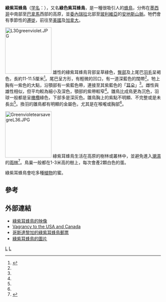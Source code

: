 {{Speciesbox
| taxon = Colibri thalassinus
| image = Colibri-thalassinus-001-edit.jpg
| status = LC
| status_ref=<ref name="IUCN">{{IUCN2006|assessors='''BirdLife International'''|year=2004|id=48242|title=Colibri thalassinus|downloaded=11 May 2006}}</ref>
| status_system = iucn3.1
| binomial_authority = ([[William_Swainson|Swainson]], 1827)
}}

'''綠紫耳蜂鳥'''（[[学名|学名]]：''{{lang|la|Colibri thalassinus}}''），又名'''綠色紫耳蜂鳥'''，是一種很吸引人的[[蜂鳥|蜂鳥]]，分佈在[[墨西哥|墨西哥]]中南部至[[巴拿馬|巴拿馬]]西部的高原，並[[委內瑞拉|委內瑞拉]]北部至[[玻利維亞|玻利維亞]]的[[安地斯山脈|安地斯山脈]]。牠們會有季節性的[[鳥類遷徙|遷徙]]，前往至[[美國|美國]]及[[加拿大|加拿大]]。

[[File:L30greenviolet.JPG|150px]]
雄性的綠紫耳蜂鳥背部呈草綠色，[[臀部|臀部]]及上尾巴[[羽毛|羽毛]]呈褐色，長約11-11.5厘米<ref name="Williamson">{{cite book en|last=Williamson|first=Sheri L.|title=Hummingbird of North America|publisher=Houghton Mifflin Company|date=2001|location=New York|isbn=0618024964}}</ref>。尾巴呈方形，有輕微的凹口，有一道深藍色的闊帶<ref name="Williamson"/>。牠上胸有一紫色的大點，沿顎部有一紫藍色帶，連接至其紫藍色的「[[耳朵|耳朵]]」<ref name="Williamson"/>。雌性與雄性相似，但平均較為細小及深色，顎部的紫帶較窄<ref name="Williamson"/>。雛鳥比成鳥更為沉色，羽球一般都是呈[[橄欖|橄欖]]綠色，下部多是深灰色。雛鳥胸上的紫點不明顯、不完整或是未長出<ref name="Williamson"/>。換羽的雛鳥都有明顯的金屬色，尤其是在喉嚨或胸部<ref name="Williamson"/>。

[[File:GreenvioletearsavegreL36.JPG|150px]] 
綠紫耳蜂鳥生活在高原的樹林或叢林中，並避免進入[[潮濕|潮濕]]的[[雨林|雨林]]<ref name="Cuervo">{{Cite journal en|author=Cuervo, Andrés M.; Stiles, F. Gary; Cadena, Carlos Daniel; Toro, Juan Lázaro & Londoño, Gustavo A.|year=2003|title=New and noteworthy bird records from the northern sector of the Western Andes of Colombia|journal=Bull. B. O. C.|volume=123|issue=1|pages=7-24|url=http://www.zoo.ufl.edu/gustavo/images/pdf/Cuervo_etal2003BBOC.pdf|deadurl=yes|archiveurl=https://web.archive.org/web/20060228151455/http://www.zoo.ufl.edu/gustavo/images/pdf/Cuervo_etal2003BBOC.pdf|archivedate=2006-02-28}}</ref>。鳥巢一般都在1-3米高的樹上，每次會產2顆白色的蛋。

綠紫耳蜂鳥會吃多種[[植物|植物]]的蜜。

==參考==
{{reflist}}

==外部連結==
{{commons|Colibri thalassinus|綠紫耳蜂鳥}}
* [http://ibc.hbw.com/ibc/phtml/especie.phtml?idEspecie=3023 綠紫耳蜂鳥的映像]
* [http://www.greglasley.net/gvear.html Vagrancy to the USA and Canada] {{Wayback|url=http://www.greglasley.net/gvear.html |date=20080512225636 }}
* [http://www.bird-stamps.org/cspecies/8605500.htm 哥斯達黎加的綠紫耳蜂鳥郵票] {{Wayback|url=http://www.bird-stamps.org/cspecies/8605500.htm |date=20080706143944 }}
* [http://vireo.acnatsci.org/search.html?VIREO_SESSION_ID=6d32ebd3f17e1df5d6ea68c900ee56ea&Form=Search&SEARCHBY=Common&KEYWORDS=green+violet-ear&showwhat=images&AGE=All&SEX=All&ACT=All&Search=Search&VIEW=All&ORIENTATION=All&RESULTS=25 綠紫耳蜂鳥的圖片] {{Wayback|url=http://vireo.acnatsci.org/search.html?VIREO_SESSION_ID=6d32ebd3f17e1df5d6ea68c900ee56ea&Form=Search&SEARCHBY=Common&KEYWORDS=green+violet-ear&showwhat=images&AGE=All&SEX=All&ACT=All&Search=Search&VIEW=All&ORIENTATION=All&RESULTS=25 |date=20110516121724 }}

{{Taxonbar}}
[[Category:紫耳蜂鸟属|L]]
[[Category:1827年描述的鸟类|L]]